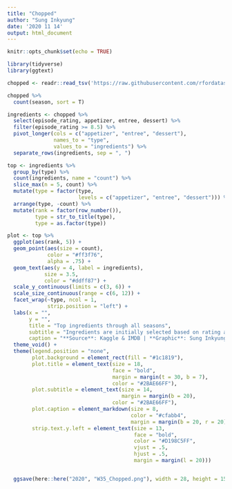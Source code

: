 ```yaml
---
title: "Chopped"
author: "Sung Inkyung"
date: '2020 11 14'
output: html_document
---
```


```r
knitr::opts_chunk$set(echo = TRUE)
```

```r
library(tidyverse)
library(ggtext)
```


```r
chopped <- readr::read_tsv('https://raw.githubusercontent.com/rfordatascience/tidytuesday/master/data/2020/2020-08-25/chopped.tsv')

chopped %>% 
  count(season, sort = T)
```


```r
ingredients <- chopped %>% 
  select(episode_rating, appetizer, entree, dessert) %>% 
  filter(episode_rating >= 8.5) %>% 
  pivot_longer(cols = c("appetizer", "entree", "dessert"),
               names_to = "type",
               values_to = "ingredients") %>% 
  separate_rows(ingredients, sep = ", ")

top <- ingredients %>% 
  group_by(type) %>% 
  count(ingredients, name = "count") %>% 
  slice_max(n = 5, count) %>% 
  mutate(type = factor(type, 
                       levels = c("appetizer", "entree", "dessert"))) %>% 
  arrange(type, -count) %>% 
  mutate(rank = factor(row_number()),
         type = str_to_title(type),
         type = as.factor(type))

plot <- top %>% 
  ggplot(aes(rank, 5)) +
  geom_point(aes(size = count),
             color = "#ff3f76",
             alpha = .75) +
  geom_text(aes(y = 4, label = ingredients),
            size = 3.5,
            color = "#ddff87") +
  scale_y_continuous(limits = c(3, 6)) +
  scale_size_continuous(range = c(6, 12)) +
  facet_wrap(~type, ncol = 1, 
             strip.position = "left") +
  labs(x = "",
       y = "",
       title = "Top ingredients through all seasons",
       subtitle = "Ingredients are initially selected based on rating above 8.5 per episode across 45 seasons",
       caption = "**Source**: Kaggle & IMDB | **Graphic**: Sung Inkyung") +
  theme_void() +
  theme(legend.position = "none",
        plot.background = element_rect(fill = "#1c1819"),
        plot.title = element_text(size = 18,
                                  face = "bold",
                                  margin = margin(t = 30, b = 7),
                                  color = "#2BAE66FF"),
        plot.subtitle = element_text(size = 14,
                                     margin = margin(b = 20),
                                  color = "#2BAE66FF"),
        plot.caption = element_markdown(size = 8,
                                        color = "#cfabb4",
                                        margin = margin(b = 20, r = 20)),
        strip.text.y.left = element_text(size = 13,
                                         face = "bold",
                                         color = "#D198C5FF",
                                         vjust = .5,
                                         hjust = .5,
                                         margin = margin(l = 20)))


  ggsave(here::here("2020", "W35_Chopped.png"), width = 28, height = 15, units = "cm")
```


